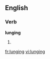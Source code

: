 
==English==

===Verb===
'''lunging'''

# {{present participle of|lunge}}

[[fr:lunging]]
[[vi:lunging]]
